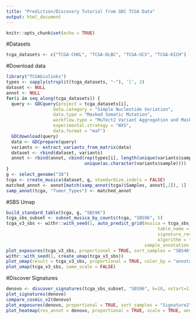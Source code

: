 ```yaml
---
title: "Prediction/Discovery Tutorial from GDC TCGA Data"
output: html_document
---
```


```r
knitr::opts_chunk$set(echo = TRUE)
```

#Datasets
```r
tcga_datasets <- c("TCGA-CHOL", "TCGA-DLBC", "TCGA-UCS", "TCGA-KICH")
```

#Download data
```r
library("TCGAbiolinks")
types <- sapply(strsplit(tcga_datasets, "-"), '[', 2)
dataset <- NULL
annot <- NULL
for(i in seq_along(tcga_datasets)) {
  query <- GDCquery(project = tcga_datasets[i], 
                  data.category = "Simple Nucleotide Variation", 
                  data.type = "Masked Somatic Mutation", 
                  workflow.type = "MuTect2 Variant Aggregation and Masking",
                  experimental.strategy = "WXS",
                  data.format = "maf")
  GDCdownload(query)
  data <- GDCprepare(query)
  variants <- extract_variants_from_matrix(data)
  dataset <- rbind(dataset, variants)  
  annot <- rbind(annot, cbind(rep(types[i], length(unique(variants$sample))), 
                              unique(as.character(variants$sample))))
}
g <- select_genome("38")
tcga <- create_musica(dataset, g, standardize_indels = FALSE)
matched_annot <- annot[match(samp_annot(tcga)$Samples, annot[,2]), 1]
samp_annot(tcga, "Tumor_Types") <- matched_annot
```

#SBS Umap
```r
build_standard_table(tcga, g, "SBS96")
tcga_sbs_subset <- subset_musica_by_counts(tcga, "SBS96", 5)
tcga_v3_sbs <- withr::with_seed(1, auto_predict_grid(musica = tcga_sbs_subset, 
                                                          table_name = "SBS96", 
                                                          signature_res = cosmic_v3_sbs_sigs_exome, 
                                                          algorithm = "lda",
                                                     sample_annotation = "Tumor_Types"))
plot_exposures(tcga_v3_sbs, proportional = TRUE, sort_samples = "SBS46")
withr::with_seed(1, create_umap(tcga_v3_sbs))
plot_umap(result = tcga_v3_sbs, proportional = TRUE, color_by = "annotation", annotation = "Tumor_Types", add_annotation_labels = TRUE, annotation_text_box = TRUE, annotation_label_size = 6, legend = FALSE, strip_axes = TRUE)
plot_umap(tcga_v3_sbs, same_scale = FALSE)
```

#Discover Signatures
```r
denovo <- discover_signatures(tcga_sbs_subset, "SBS96", k=10, nstart=1)
plot_signatures(denovo)
compare_cosmic_v2(denovo)
plot_exposures(denovo, proportional = TRUE, sort_samples = "Signature2", group_by = "annotation", annotation = "Tumor_Types")
plot_heatmap(res_annot = denovo, proportional = TRUE, scale = TRUE, annotation = "Tumor_Types")
```

